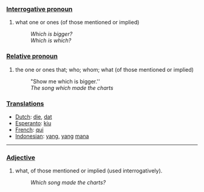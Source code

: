 ===[[Interrogative pronoun]]===
#what one or ones (of those mentioned or implied)
#:''Which is bigger?''
#:''Which is which?''

===[[Relative pronoun]]===
#the one or ones that; who; whom; what (of those mentioned or implied)
#:"Show me which is bigger.''
#:''The song which made the charts''

===[[Translation]]s===

*[[Dutch]]: [[die]], [[dat]]
*[[Esperanto]]: [[kiu]]
*[[French]]: [[qui]]
*[[Indonesian]]: [[yang]], [[yang]] [[mana]]

----
===[[Adjective]]===
#what, of those mentioned or implied (used interrogatively).
#:''Which song made the charts?''